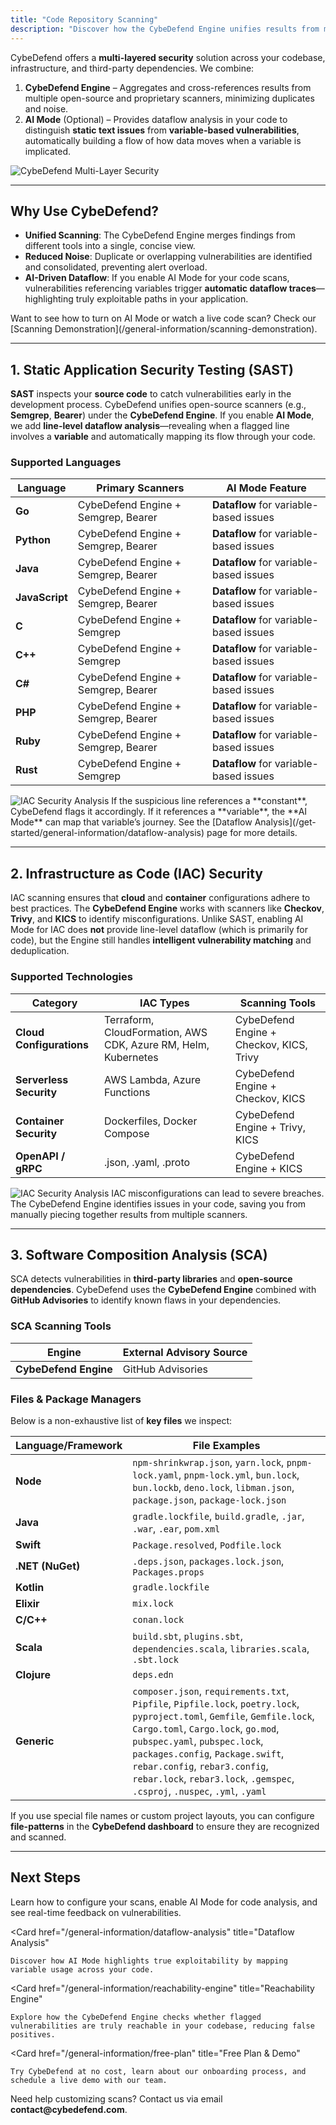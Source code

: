 ```yaml
---
title: "Code Repository Scanning"
description: "Discover how the CybeDefend Engine unifies results from multiple scanners while AI Mode provides dataflow analysis for truly targeted remediation."
---
```


CybeDefend offers a **multi-layered security** solution across your codebase, infrastructure, and third-party dependencies. We combine:

1. **CybeDefend Engine** – Aggregates and cross-references results from multiple open-source and proprietary scanners, minimizing duplicates and noise.  
2. **AI Mode** (Optional) – Provides dataflow analysis in your code to distinguish **static text issues** from **variable-based vulnerabilities**, automatically building a flow of how data moves when a variable is implicated.

<Frame>
  <img src="/images/get-started/multi-layer.png" alt="CybeDefend Multi-Layer Security" style={{ borderRadius: '0.5rem' }} />
</Frame>

---

## Why Use CybeDefend?

- **Unified Scanning**: The CybeDefend Engine merges findings from different tools into a single, concise view.  
- **Reduced Noise**: Duplicate or overlapping vulnerabilities are identified and consolidated, preventing alert overload.  
- **AI-Driven Dataflow**: If you enable AI Mode for your code scans, vulnerabilities referencing variables trigger **automatic dataflow traces**—highlighting truly exploitable paths in your application.

<Tip>
Want to see how to turn on AI Mode or watch a live code scan? Check our [Scanning Demonstration](/general-information/scanning-demonstration).
</Tip>

---

## 1. Static Application Security Testing (SAST)

**SAST** inspects your **source code** to catch vulnerabilities early in the development process. CybeDefend unifies open-source scanners (e.g., **Semgrep**, **Bearer**) under the **CybeDefend Engine**. If you enable **AI Mode**, we add **line-level dataflow analysis**—revealing when a flagged line involves a **variable** and automatically mapping its flow through your code.

### Supported Languages

| Language       | Primary Scanners        | AI Mode Feature                                   |
|----------------|-------------------------|---------------------------------------------------|
| **Go**         | CybeDefend Engine + Semgrep, Bearer | **Dataflow** for variable-based issues                 |
| **Python**     | CybeDefend Engine + Semgrep, Bearer | **Dataflow** for variable-based issues                 |
| **Java**       | CybeDefend Engine + Semgrep, Bearer | **Dataflow** for variable-based issues                 |
| **JavaScript** | CybeDefend Engine + Semgrep, Bearer | **Dataflow** for variable-based issues                 |
| **C**          | CybeDefend Engine + Semgrep         | **Dataflow** for variable-based issues  |
| **C++**        | CybeDefend Engine + Semgrep         | **Dataflow** for variable-based issues  |
| **C#**         | CybeDefend Engine + Semgrep, Bearer | **Dataflow** for variable-based issues                 |
| **PHP**        | CybeDefend Engine + Semgrep, Bearer | **Dataflow** for variable-based issues                 |
| **Ruby**       | CybeDefend Engine + Semgrep, Bearer | **Dataflow** for variable-based issues                 |
| **Rust**       | CybeDefend Engine + Semgrep         | **Dataflow** for variable-based issues  |

<Frame>
  <img src="/images/get-started/sast.png" alt="IAC Security Analysis" style={{ borderRadius: '0.5rem' }} />
</Frame>

<Tip>
If the suspicious line references a **constant**, CybeDefend flags it accordingly. If it references a **variable**, the **AI Mode** can map that variable’s journey. See the [Dataflow Analysis](/get-started/general-information/dataflow-analysis) page for more details.
</Tip>

---

## 2. Infrastructure as Code (IAC) Security

IAC scanning ensures that **cloud** and **container** configurations adhere to best practices. The **CybeDefend Engine** works with scanners like **Checkov**, **Trivy**, and **KICS** to identify misconfigurations. Unlike SAST, enabling AI Mode for IAC does **not** provide line-level dataflow (which is primarily for code), but the Engine still handles **intelligent vulnerability matching** and deduplication.

### Supported Technologies

| Category                 | IAC Types                                                     | Scanning Tools                               |
|--------------------------|---------------------------------------------------------------|----------------------------------------------|
| **Cloud Configurations** | Terraform, CloudFormation, AWS CDK, Azure RM, Helm, Kubernetes | CybeDefend Engine + Checkov, KICS, Trivy      |
| **Serverless Security**  | AWS Lambda, Azure Functions                                  | CybeDefend Engine + Checkov, KICS            |
| **Container Security**   | Dockerfiles, Docker Compose                                  | CybeDefend Engine + Trivy, KICS              |
| **OpenAPI / gRPC**       | .json, .yaml, .proto                                         | CybeDefend Engine + KICS                     |

<Frame>
  <img src="/images/get-started/iac.png" alt="IAC Security Analysis" style={{ borderRadius: '0.5rem' }} />
</Frame>

<Warning>
IAC misconfigurations can lead to severe breaches. The CybeDefend Engine identifies issues in your code, saving you from manually piecing together results from multiple scanners.
</Warning>

---

## 3. Software Composition Analysis (SCA)

SCA detects vulnerabilities in **third-party libraries** and **open-source dependencies**. CybeDefend uses the **CybeDefend Engine** combined with **GitHub Advisories** to identify known flaws in your dependencies.

### SCA Scanning Tools

| Engine                       | External Advisory Source |
|-----------------------------|--------------------------|
| **CybeDefend Engine**       | GitHub Advisories        |

### Files & Package Managers

Below is a non-exhaustive list of **key files** we inspect:

| Language/Framework  | File Examples                                                                                                      |
|---------------------|--------------------------------------------------------------------------------------------------------------------|
| **Node**            | `npm-shrinkwrap.json`, `yarn.lock`, `pnpm-lock.yaml`, `pnpm-lock.yml`, `bun.lock`, `bun.lockb`, `deno.lock`, `libman.json`, `package.json`, `package-lock.json` |
| **Java**            | `gradle.lockfile`, `build.gradle`, `.jar`, `.war`, `.ear`, `pom.xml`                                               |
| **Swift**           | `Package.resolved`, `Podfile.lock`                                                                                 |
| **.NET (NuGet)**    | `.deps.json`, `packages.lock.json`, `Packages.props`                                                               |
| **Kotlin**          | `gradle.lockfile`                                                                                                   |
| **Elixir**          | `mix.lock`                                                                                                          |
| **C/C++**           | `conan.lock`                                                                                                        |
| **Scala**           | `build.sbt`, `plugins.sbt`, `dependencies.scala`, `libraries.scala`, `.sbt.lock`                                    |
| **Clojure**         | `deps.edn`                                                                                                          |
| **Generic**         | `composer.json`, `requirements.txt`, `Pipfile`, `Pipfile.lock`, `poetry.lock`, `pyproject.toml`, `Gemfile`, `Gemfile.lock`, `Cargo.toml`, `Cargo.lock`, `go.mod`, `pubspec.yaml`, `pubspec.lock`, `packages.config`, `Package.swift`, `rebar.config`, `rebar3.config`, `rebar.lock`, `rebar3.lock`, `.gemspec`, `.csproj`, `.nuspec`, `.yml`, `.yaml` |

<Note>
If you use special file names or custom project layouts, you can configure <strong>file-patterns</strong> in the <strong>CybeDefend dashboard</strong> to ensure they are recognized and scanned.
</Note>

---

## Next Steps

<Cards>
  <Card
    href="/general-information/scanning-demonstration"
    title="Scanning Demonstration"
  >
    Learn how to configure your scans, enable AI Mode for code analysis, and see real-time feedback on vulnerabilities.
  </Card>

  <Card
    href="/general-information/dataflow-analysis"
    title="Dataflow Analysis"
  >
    Discover how AI Mode highlights true exploitability by mapping variable usage across your code.
  </Card>

  <Card
    href="/general-information/reachability-engine"
    title="Reachability Engine"
  >
    Explore how the CybeDefend Engine checks whether flagged vulnerabilities are truly reachable in your codebase, reducing false positives.
  </Card>

  <Card
    href="/general-information/free-plan"
    title="Free Plan & Demo"
  >
    Try CybeDefend at no cost, learn about our onboarding process, and schedule a live demo with our team.
  </Card>
</Cards>

<Tip>
Need help customizing scans? Contact us via email <strong>contact@cybedefend.com</strong>.
</Tip>
